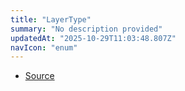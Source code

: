 ```yaml
---
title: "LayerType"
summary: "No description provided"
updatedAt: "2025-10-29T11:03:48.807Z"
navIcon: "enum"
---
```



<Table data={{ headers: [{"content":"Member","key":"member","sortable":true},{"content":"Type","key":"type","sortable":true}], rows: [["Arc","'arc'"],["ArcTo","'arcTo'"],["Base","'base'"],["BezierCurve","'bezierCurve'"],["Clear","'clear'"],["Clip","'clip'"],["Custom","'custom'"],["Group","'group'"],["Image","'image'"],["Line","'line'"],["Morph","'morph'"],["Path","'path'"],["Polygon","'polygon'"],["QuadraticCurve","'quadraticCurve'"],["Text","'text'"]] }} />


- [Source](https://github.com/NMMTY/LazyCanvas/blob/e5b83021346e886d435469de8abb93654e0fb45d/packages/lazycanvas/src/types/enum.ts#L1)